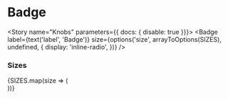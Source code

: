 

<Meta title="Components/Media/Badge" decorators={[withKnobs]} component={Badge} />

# Badge

<ImportPath component={Badge} section="media" />

<Story name="Knobs" parameters={{ docs: { disable: true }}}>
  <Badge 
    label={text('label', 'Badge')} 
    size={options('size', arrayToOptions(SIZES), undefined, {
      display: 'inline-radio',
    })}
  />
</Story>

<Preview isExpanded>
  <Badge 
    label="Badge"
  />
</Preview>

<Props of={Badge} />

### Sizes

<Preview>
  <Story name="Sizes">
    {SIZES.map(size => (
      <div className="margin--right--half display--inlineBlock">
        <Badge size={size} label="Badge" />
      </div>
    ))}
  </Story>
</Preview>
